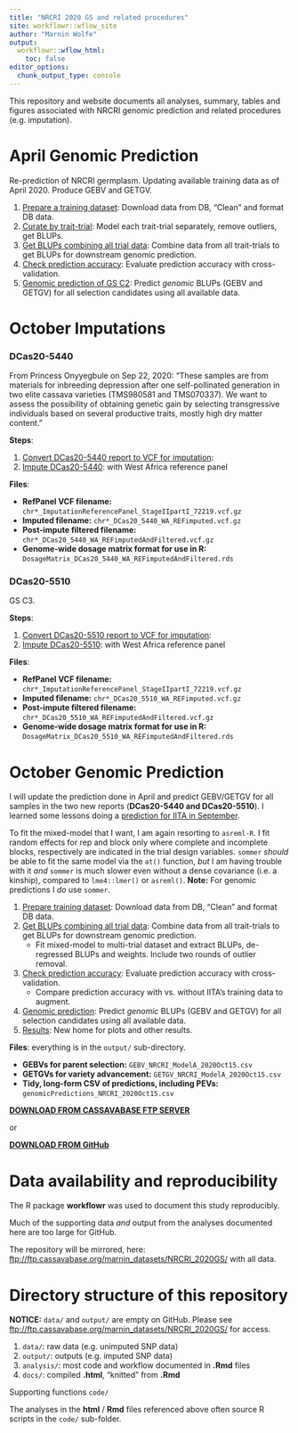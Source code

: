 ```yaml
---
title: "NRCRI 2020 GS and related procedures"
site: workflowr::wflow_site
author: "Marnin Wolfe"
output:
  workflowr::wflow_html:
    toc: false
editor_options:
  chunk_output_type: console
---
```


This repository and website documents all analyses, summary, tables and figures associated with NRCRI genomic prediction and related procedures (e.g. imputation).

# April Genomic Prediction

Re-prediction of NRCRI germplasm. Updating available training data as of April 2020. Produce GEBV and GETGV.

1.  [Prepare a training dataset](01-cleanTPdata.html): Download data from DB, "Clean" and format DB data.
2.  [Curate by trait-trial](02-curateByTrial.html): Model each trait-trial separately, remove outliers, get BLUPs.
3.  [Get BLUPs combining all trial data](03-GetBLUPs.html): Combine data from all trait-trials to get BLUPs for downstream genomic prediction.
4.  [Check prediction accuracy](04-CrossValidation.html): Evaluate prediction accuracy with cross-validation.
5.  [Genomic prediction of GS C2](05-GetGBLUPs.html): Predict *genomic* BLUPs (GEBV and GETGV) for all selection candidates using all available data.

# October Imputations

### DCas20-5440 

From Princess Onyyegbule on Sep 22, 2020: "These samples are from materials for inbreeding depression after one self-pollinated generation in two elite cassava varieties (TMS980581 and TMS070337). We want to assess the possibility of obtaining genetic gain by selecting transgressive individuals based on several productive traits, mostly high dry matter content."

**Steps**:

1.   [Convert DCas20-5440 report to VCF for imputation](convertDCas20_5440_ToVCF.html):
2.   [Impute DCas20-5440](ImputeDCas20_5440.html): with West Africa reference panel

**Files**:

-   **RefPanel VCF filename:** `chr*_ImputationReferencePanel_StageIIpartI_72219.vcf.gz`
-   **Imputed filename:** `chr*_DCas20_5440_WA_REFimputed.vcf.gz`
-   **Post-impute filtered filename:** `chr*_DCas20_5440_WA_REFimputedAndFiltered.vcf.gz`
-   **Genome-wide dosage matrix format for use in R:** `DosageMatrix_DCas20_5440_WA_REFimputedAndFiltered.rds`

### DCas20-5510 

GS C3. 

**Steps**:

1.   [Convert DCas20-5510 report to VCF for imputation](convertDCas20_5510_ToVCF.html):
2.   [Impute DCas20-5510](ImputeDCas20_5510.html): with West Africa reference panel

**Files**:

-   **RefPanel VCF filename:** `chr*_ImputationReferencePanel_StageIIpartI_72219.vcf.gz`
-   **Imputed filename:** `chr*_DCas20_5510_WA_REFimputed.vcf.gz`
-   **Post-impute filtered filename:** `chr*_DCas20_5510_WA_REFimputedAndFiltered.vcf.gz`
-   **Genome-wide dosage matrix format for use in R:** `DosageMatrix_DCas20_5510_WA_REFimputedAndFiltered.rds`

# October Genomic Prediction

I will update the prediction done in April and predict GEBV/GETGV for all samples in the two new reports (**DCas20-5440 and DCas20-5510**). I learned some lessons doing a [prediction for IITA in September](https://wolfemd.github.io/IITA_2020GS/). 

To fit the mixed-model that I want, I am again resorting to `asreml-R`. I fit random effects for rep and block only where complete and incomplete blocks, respectively are indicated in the trial design variables. `sommer` _should_ be able to fit the same model via the `at()` function, _but_ I am having trouble with it _and_ `sommer` is much slower even without a dense covariance (i.e. a kinship), compared to `lme4::lmer()` or `asreml()`. **Note:** For genomic predictions I _do_ use `sommer`. 

1. [Prepare training dataset](06-cleanTPdata.html): Download data from DB, "Clean" and format DB data.
2. [Get BLUPs combining all trial data](07-GetBLUPs.html): Combine data from all trait-trials to get BLUPs for downstream genomic prediction. 
    * Fit mixed-model to multi-trial dataset and extract BLUPs, de-regressed BLUPs and weights. Include two rounds of outlier removal.
3. [Check prediction accuracy](08-CrossValidation.html): Evaluate prediction accuracy with cross-validation.
    * Compare prediction accuracy with vs. without IITA's training data to augment.
4. [Genomic prediction](09-GetGBLUPs.html): Predict _genomic_ BLUPs (GEBV and GETGV) for all selection candidates using all available data.
5. [Results](10-Results.html): New home for plots and other results.

**Files**: everything is in the `output/` sub-directory. 

-  **GEBVs for parent selection:** `GEBV_NRCRI_ModelA_2020Oct15.csv`
-  **GETGVs for variety advancement:** `GETGV_NRCRI_ModelA_2020Oct15.csv`
-  **Tidy, long-form CSV of predictions, including PEVs:** `genomicPredictions_NRCRI_2020Oct15.csv`

[**DOWNLOAD FROM CASSAVABASE FTP SERVER**](ftp://ftp.cassavabase.org/marnin_datasets/NRCRI_2020GS/output/)

or  

[**DOWNLOAD FROM GitHub**](https://github.com/wolfemd/NRCRI_2020GS/tree/master/output)


# Data availability and reproducibility

The R package **workflowr** was used to document this study reproducibly.

Much of the supporting data *and* output from the analyses documented here are too large for GitHub.

The repository will be mirrored, here: <ftp://ftp.cassavabase.org/marnin_datasets/NRCRI_2020GS/> with all data.

# Directory structure of this repository

**NOTICE:** `data/` and `output/` are empty on GitHub. Please see <ftp://ftp.cassavabase.org/marnin_datasets/NRCRI_2020GS/> for access.

1.  `data/`: raw data (e.g. unimputed SNP data)
2.  `output/`: outputs (e.g. imputed SNP data)
3.  `analysis/`: most code and workflow documented in **.Rmd** files
4.  `docs/`: compiled **.html**, "knitted" from **.Rmd**

Supporting functions `code/`

The analyses in the **html** / **Rmd** files referenced above often source R scripts in the `code/` sub-folder. 

